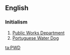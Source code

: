 ==English==

===Initialism===
{{head|en|initialism}}

# [[Public Works Department]]
# [[Portuguese Water Dog]]

[[ta:PWD]]